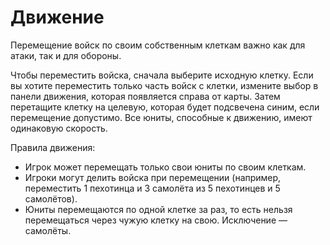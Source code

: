 # Движение

Перемещение войск по своим собственным клеткам важно как для атаки, так и для обороны.

Чтобы переместить войска, сначала выберите исходную клетку. Если вы хотите переместить только часть войск с клетки, измените выбор в панели движения, которая появляется справа от карты. Затем перетащите клетку на целевую, которая будет подсвечена синим, если перемещение допустимо. Все юниты, способные к движению, имеют одинаковую скорость.

Правила движения:

- Игрок может перемещать только свои юниты по своим клеткам.
- Игроки могут делить войска при перемещении (например, переместить 1 пехотинца и 3 самолёта из 5 пехотинцев и 5 самолётов).
- Юниты перемещаются по одной клетке за раз, то есть нельзя перемещаться через чужую клетку на свою. Исключение — самолёты.
